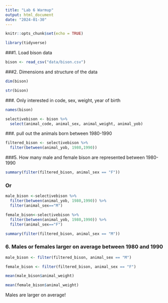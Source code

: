 ```yaml
---
title: "Lab 6 Warmup"
output: html_document
date: "2024-01-30"
---
```


```r
knitr::opts_chunk$set(echo = TRUE)
```
```r
library(tidyverse)
```

###1. Load bison data
```r
bison <- read_csv("data/bison.csv")
```
###2. Dimensions and structure of the data
```r
dim(bison)
```
```r
str(bison)
```
###. Only interested in code, sex, weight, year of birth
```r
names(bison)
```
```r
selectivebison <- bison %>% 
  select(animal_code, animal_sex, animal_weight, animal_yob)
```
###. pull out the animals born between 1980-1990
```r
filtered_bison <- selectivebison %>% 
  filter(between(animal_yob, 1980,1990))
```

###5. How many male and female bison are represented between 1980-1990
```r
summary(filter(filtered_bison, animal_sex == "F"))
```
### Or 
```r
male_bison <-selectivebison %>% 
  filter(between(animal_yob, 1980,1990)) %>% 
  filter(animal_sex=="M")

female_bison<-selectivebison %>% 
  filter(between(animal_yob, 1980,1990)) %>% 
  filter(animal_sex=="F")


```


```r
summary(filter(filtered_bison, animal_sex == "M"))
```
### 6. Males or females larger on average between 1980 and 1990
```r
male_bison <- filter(filtered_bison, animal_sex == "M")
```
```r
female_bison <- filter(filtered_bison, animal_sex == "F")
```
```r
mean(male_bison$animal_weight)
```

```r
mean(female_bison$animal_weight)
```
Males are larger on average!

